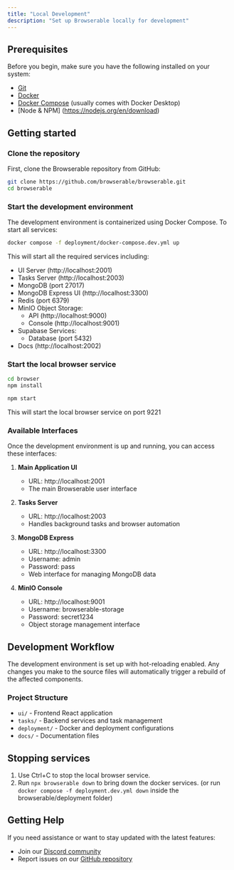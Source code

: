 ```yaml
---
title: "Local Development"
description: "Set up Browserable locally for development"
---
```


## Prerequisites

Before you begin, make sure you have the following installed on your system:

- [Git](https://git-scm.com/)
- [Docker](https://www.docker.com/get-started)
- [Docker Compose](https://docs.docker.com/compose/install/) (usually comes with Docker Desktop)
- [Node & NPM] (https://nodejs.org/en/download)

## Getting started

### Clone the repository

First, clone the Browserable repository from GitHub:

```bash
git clone https://github.com/browserable/browserable.git
cd browserable
```

### Start the development environment

The development environment is containerized using Docker Compose. To start all services:

```bash
docker compose -f deployment/docker-compose.dev.yml up
```

This will start all the required services including:

- UI Server (http://localhost:2001)
- Tasks Server (http://localhost:2003)
- MongoDB (port 27017)
- MongoDB Express UI (http://localhost:3300)
- Redis (port 6379)
- MinIO Object Storage:
  - API (http://localhost:9000)
  - Console (http://localhost:9001)
- Supabase Services:
  - Database (port 5432)
- Docs (http://localhost:2002)

### Start the local browser service

```bash
cd browser
npm install
```

```bash
npm start
```

This will start the local browser service on port 9221

### Available Interfaces

Once the development environment is up and running, you can access these interfaces:

1. **Main Application UI**

   - URL: http://localhost:2001
   - The main Browserable user interface

2. **Tasks Server**

   - URL: http://localhost:2003
   - Handles background tasks and browser automation

3. **MongoDB Express**

   - URL: http://localhost:3300
   - Username: admin
   - Password: pass
   - Web interface for managing MongoDB data

4. **MinIO Console**
   - URL: http://localhost:9001
   - Username: browserable-storage
   - Password: secret1234
   - Object storage management interface

## Development Workflow

The development environment is set up with hot-reloading enabled. Any changes you make to the source files will automatically trigger a rebuild of the affected components.

### Project Structure

- `ui/` - Frontend React application
- `tasks/` - Backend services and task management
- `deployment/` - Docker and deployment configurations
- `docs/` - Documentation files

## Stopping services

1. Use Ctrl+C to stop the local browser service.
2. Run `npx browserable down` to bring down the docker services. (or run `docker compose -f deployment.dev.yml down` inside the browserable/deployment folder)

## Getting Help

If you need assistance or want to stay updated with the latest features:

- Join our [Discord community](https://discord.gg/b6s9fXNjeQ)
- Report issues on our [GitHub repository](https://github.com/browserable/browserable)
